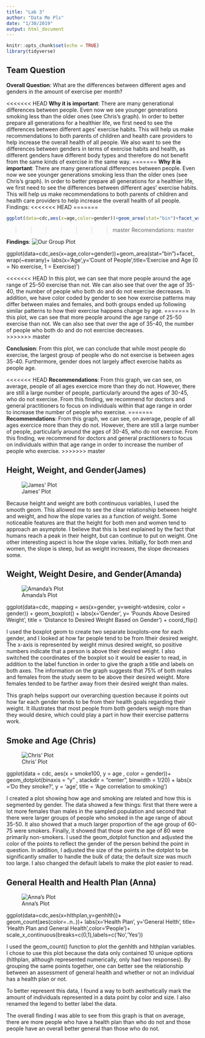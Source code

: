 ---
title: "Lab 3"
author: "Data Me Pls"
date: "1/30/2019"
output: html_document
---

```{r setup, include=FALSE}
knitr::opts_chunk$set(echo = TRUE)
library(tidyverse)
```
## Team Question
__Overall Question__: What are the differences between different ages and genders in the amount of exercise per month?

<<<<<<< HEAD
__Why it is important__: There are many generational differences between people. Even now we see younger generations smoking less than 
                                          the older ones (see Chris's graph). In order to better prepare all generations for a healthier life, we first need to see 
                                          the differences between different ages' exercise habits. This will help us make recommendations to both parents of 
                                          children and health care providers to help increase the overall health of all people. We also want to see the differences
                                          between genders in terms of exercise habits and health, as different genders have different body types and therefore
                                          do not benefit from the same kinds of exercise in the same way.
=======
__Why it is important__: There are many generational differences between people. Even now we see younger generations smoking less than the older ones (see Chris's graph). In order to better prepare all generations for a healthier life, we first need to see the differences between different ages' exercise habits. This will help us make recommendations to both parents of children and health care providers to help increase the overall health of all people.
Findings:
<<<<<<< HEAD
=======
```{r setup, include=FALSE}
ggplot(data=cdc,aes(x=age,color=gender))+geom_area(stat="bin")+facet_wrap(~exerany)+labs(x='Age',y='Count of People',title='Exercise and Age (0 = No exercise, 1 = Exercise)')
```
>>>>>>> master
Recomendations:
>>>>>>> master

__Findings__:
![Our Group Plot](Plot/age_vs_exercise.png)

ggplot(data=cdc,aes(x=age,color=gender))+geom_area(stat="bin")+facet_wrap(~exerany)+
labs(x='Age',y='Count of People',title='Exercise and Age (0 = No exercise, 1 = Exercise)')

<<<<<<< HEAD
In this plot, we can see that more people around the age range of 25-50 exercise than not. 
We can also see that over the age of 35-40, the number of people who both do and do not exercise decreases. 
In addition, we have color coded by gender to see how exercise patterns may differ between males and females, and both groups ended up
following similar patterns to how their exercise happens change by age. 
=======
In this plot, we can see that more people around the age range of 25-50 exercise than not. We can also see that over the age of 35-40, the number of people who both do and do not exercise decreases.  
>>>>>>> master

__Conclusion__: From this plot, we can conclude that while most people do exercise, the largest group of people who do not exercise is 
                           between ages 35-40. Furthermore, gender does not largely affect exercise habits as people age.

<<<<<<< HEAD
__Recommendations__: From this graph, we can see, on average, people of all ages exercice more than they do not. 
                                        However, there are still a large number of people, particularly around the ages of 30-45, who do not exercise. 
                                        From this finding, we recommend for doctors and general practitioners to focus on individuals within that age range 
                                        in order to increase the number of people who exercise. 
=======
__Recommendations__: From this graph, we can see, on average, people of all ages exercice more than they do not. However, there are still a large number of people, particularly around the ages of 30-45, who do not exercise. From this finding, we recommend for doctors and general practitioners to focus on individuals within that age range in order to increase the number of people who exercise. 
>>>>>>> master

## Height, Weight, and Gender(James)
![James' Plot](Plot/height_vs_weight.png)

Because height and weight are both continuous variables, I used the smooth geom. This allowed me to see the clear relationship between height and weight, and how the slope varies as a function of weight. Some noticeable features are that the height for both men and women tend to approach an asymptote. I believe that this is best explained by the fact that humans reach a peak in their height, but can continue to put on weight. One other interesting aspect is how the slope varies. Initially, for both men and women, the slope is steep, but as weight increases, the slope decreases some.  

## Weight,  Weight Desire, and Gender(Amanda)
![Amanda's Plot](Plot/Amanda's Plot.png)


ggplot(data=cdc, mapping = aes(x=gender, y=weight-wtdesire, color = gender)) + geom_boxplot() +
 labs(x='Gender', y= 'Pounds Above Desired Weight', title = 'Distance to Desired Weight Based on Gender') + 
 coord_flip()

I used the boxplot geom to create two separate boxplots--one for each gender, and I looked at how far people tend to be from
 Itheir desired weight. The x-axis is represented by weight minus desired weight, so positive numbers indicate that a person is above their 
 desired weight. I also switched the coordinates of the boxplot so it would be easier to read, in addition to the label function in order to give
 the graph a title and labels on both axes. 
 The information on the graph suggests that 75% of both males and females from the study seem to be above their desired weight.
 More females tended to be farther away from their desired weight than males.

 This graph helps support our overarching question because it points out how far each gender tends to be from their health goals regarding their weight.
 It illustrates that most people from both genders weigh more than they would desire, which could play a part in how their exercise patterns work.


## Smoke and Age (Chris)

![Chris' Plot](Plot/Chris' Plot.png)

 ggplot(data = cdc, aes(x = smoke100, y = age , color = gender))+ geom_dotplot(binaxis = "y" , stackdir = "center", binwidth = 1/20) + labs(x ='Do they smoke?', y = 'age', title = 'Age correlation to smoking')

I created a plot showing how age and smoking are related and how this is segmented by gender. 
The data showed a few things: first that there were a lot more females than males in the sampled population and 
second that there were larger groups of people who smoked in the age range of about 35-50. 
It also showed that a much larger proportion of the age group of 60-75 were smokers. 
Finally, it showed that those over the age of 80 were primarily non-smokers. 
I used the geom_dotplot function and adjusted the color of the points to reflect the gender of the person behind 
the point in question. In addition, I adjusted the size of the points in the dotplot to be significantly smaller to handle
 the bulk of data; the default size was much too large. I also changed the default labels to make the plot easier 
 to read.



## General Health and Health Plan (Anna)
![Anna's Plot](Plot/Anna's Plot.png) 

ggplot(data=cdc,aes(x=hlthplan,y=genhlth))+
      geom_count(aes(color=..n..))+
      labs(x='Health Plan', y='General Helth', title= 'Health Plan and General    Health',color='People')+
      scale_x_continuous(breaks=c(0,1),labels=c('No','Yes'))

I used the geom_count() function to plot the genhlth and hlthplan variables. I chose to use this plot because the data only contained 10 
unique options (hlthplan, although represented numerically, only had two responses). By grouping the same points together, one can better 
see the relationship between an assessment of general health and whether or not an individual has a health plan or not. 

To better represent this data, I found a way to both aesthetically mark the amount of individuals represented in a data point by color and size. 
I also renamed the legend to better label the data. 

The overall finding I was able to see from this graph is that on average, there are more people who have a health plan than who do not and 
those people have an overall better general than those who do not.
